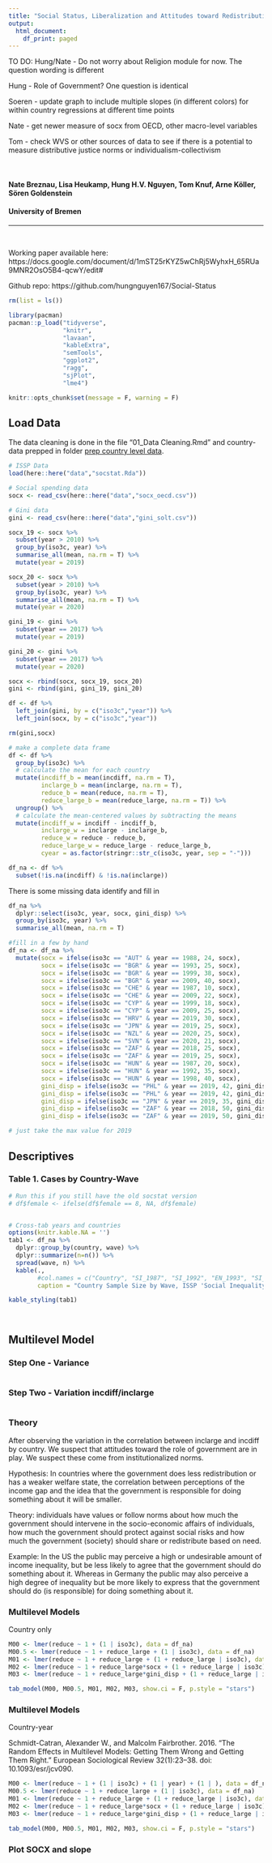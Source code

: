 ```yaml
---
title: "Social Status, Liberalization and Attitudes toward Redistribution"
output:
  html_document:
    df_print: paged
---
```

TO DO:
Hung/Nate - Do not worry about Religion module for now. The question wording is different

Hung - Role of Government? One question is identical

Soeren - update graph to include multiple slopes (in different colors) for within country regressions at different time points

Nate - get newer measure of socx from OECD, other macro-level variables

Tom - check WVS or other sources of data to see if there is a potential to measure distributive justice norms or individualism-collectivism


$~$
$~$

#### **Nate Breznau, Lisa Heukamp, Hung H.V. Nguyen, Tom Knuf, Arne Köller, Sören Goldenstein**

#### **University of Bremen**

_____________________________________________________________________________

$~$
$~$

Working paper available here: https://docs.google.com/document/d/1mST25rKYZ5wChRj5WyhxH_65RUa9MNR2OsO5B4-qcwY/edit#

Github repo: https://github.com/hungnguyen167/Social-Status



```r
rm(list = ls())
```


```r
library(pacman)
pacman::p_load("tidyverse",
               "knitr",
               "lavaan",
               "kableExtra",
               "semTools",
               "ggplot2",
               "ragg",
               "sjPlot",
               "lme4")

knitr::opts_chunk$set(message = F, warning = F)

```



## Load Data

The data cleaning is done in the file "01_Data Cleaning.Rmd" and country-data prepped in folder [prep country level data](../data/prep country level data/).

```r
# ISSP Data
load(here::here("data","socstat.Rda"))

# Social spending data
socx <- read_csv(here::here("data","socx_oecd.csv"))

# Gini data
gini <- read_csv(here::here("data","gini_solt.csv"))

```

```r
socx_19 <- socx %>%
  subset(year > 2010) %>%
  group_by(iso3c, year) %>%
  summarise_all(mean, na.rm = T) %>%
  mutate(year = 2019)

socx_20 <- socx %>%
  subset(year > 2010) %>%
  group_by(iso3c, year) %>%
  summarise_all(mean, na.rm = T) %>%
  mutate(year = 2020)

gini_19 <- gini %>%
  subset(year == 2017) %>%
  mutate(year = 2019)

gini_20 <- gini %>%
  subset(year == 2017) %>%
  mutate(year = 2020)

socx <- rbind(socx, socx_19, socx_20)
gini <- rbind(gini, gini_19, gini_20)

df <- df %>%
  left_join(gini, by = c("iso3c","year")) %>%
  left_join(socx, by = c("iso3c","year"))

rm(gini,socx)
```


```r
# make a complete data frame
df <- df %>%
  group_by(iso3c) %>%
  # calculate the mean for each country
  mutate(incdiff_b = mean(incdiff, na.rm = T),
         inclarge_b = mean(inclarge, na.rm = T),
         reduce_b = mean(reduce, na.rm = T),
         reduce_large_b = mean(reduce_large, na.rm = T)) %>%
  ungroup() %>%
  # calculate the mean-centered values by subtracting the means
  mutate(incdiff_w = incdiff - incdiff_b,
         inclarge_w = inclarge - inclarge_b,
         reduce_w = reduce - reduce_b,
         reduce_large_w = reduce_large - reduce_large_b,
         cyear = as.factor(stringr::str_c(iso3c, year, sep = "-")))

df_na <- df %>%
  subset(!is.na(incdiff) & !is.na(inclarge))
```

There is some missing data
identify and fill in

```r
df_na %>%
  dplyr::select(iso3c, year, socx, gini_disp) %>%
  group_by(iso3c, year) %>%
  summarise_all(mean, na.rm = T)

#fill in a few by hand
df_na <- df_na %>%
  mutate(socx = ifelse(iso3c == "AUT" & year == 1988, 24, socx),
         socx = ifelse(iso3c == "BGR" & year == 1993, 25, socx),
         socx = ifelse(iso3c == "BGR" & year == 1999, 38, socx),
         socx = ifelse(iso3c == "BGR" & year == 2009, 40, socx),
         socx = ifelse(iso3c == "CHE" & year == 1987, 10, socx),
         socx = ifelse(iso3c == "CHE" & year == 2009, 22, socx),
         socx = ifelse(iso3c == "CYP" & year == 1999, 18, socx),
         socx = ifelse(iso3c == "CYP" & year == 2009, 25, socx),
         socx = ifelse(iso3c == "HRV" & year == 2019, 30, socx),
         socx = ifelse(iso3c == "JPN" & year == 2019, 25, socx),
         socx = ifelse(iso3c == "NZL" & year == 2020, 25, socx),
         socx = ifelse(iso3c == "SVN" & year == 2020, 21, socx),
         socx = ifelse(iso3c == "ZAF" & year == 2018, 25, socx),
         socx = ifelse(iso3c == "ZAF" & year == 2019, 25, socx),
         socx = ifelse(iso3c == "HUN" & year == 1987, 20, socx),
         socx = ifelse(iso3c == "HUN" & year == 1992, 35, socx),
         socx = ifelse(iso3c == "HUN" & year == 1998, 40, socx),
         gini_disp = ifelse(iso3c == "PHL" & year == 2019, 42, gini_disp),
         gini_disp = ifelse(iso3c == "PHL" & year == 2019, 42, gini_disp),
         gini_disp = ifelse(iso3c == "JPN" & year == 2019, 35, gini_disp),
         gini_disp = ifelse(iso3c == "ZAF" & year == 2018, 50, gini_disp),
         gini_disp = ifelse(iso3c == "ZAF" & year == 2019, 50, gini_disp))

# just take the max value for 2019
```


## Descriptives

### Table 1. Cases by Country-Wave

```r
# Run this if you still have the old socstat version
# df$female <- ifelse(df$female == 8, NA, df$female)


# Cross-tab years and countries
options(knitr.kable.NA = '')
tab1 <- df_na %>%
  dplyr::group_by(country, wave) %>%
  dplyr::summarize(n=n()) %>%
  spread(wave, n) %>%
  kable(., 
        #col.names = c("Country", "SI_1987", "SI_1992", "EN_1993", "SI_1999", "EN_2000", "SI_2009", "EN_2010", "SI_2019"), 
        caption = "Country Sample Size by Wave, ISSP 'Social Inequality (SI) & Environment (EN)", format.args = list(big.mark = ","))

kable_styling(tab1)




```

## Multilevel Model

### Step One - Variance

```r

```

### Step Two - Variation incdiff/inclarge

```r

```

### Theory

After observing the variation in the correlation between inclarge and incdiff by country. We suspect that attitudes toward the role of government are in play. We suspect these come from institutionalized norms. 

Hypothesis: In countries where the government does less redistribution or has a weaker welfare state, the correlation between perceptions of the income gap and the idea that the government is responsible for doing something about it will be smaller.

Theory: individuals have values or follow norms about how much the government should intervene in the socio-economic affairs of individuals, how much the government should protect against social risks and how much the government (society) should share or redistribute based on need. 

Example: In the US the public may perceive a high or undesirable amount of income inequality, but be less likely to agree that the government should do something about it. Whereas in Germany the public may also perceive a high degree of inequality but be more likely to express that the government should do (is responsible) for doing something about it. 

### Multilevel Models
Country only
```r
M00 <- lmer(reduce ~ 1 + (1 | iso3c), data = df_na)
M00.5 <- lmer(reduce ~ 1 + reduce_large + (1 | iso3c), data = df_na)
M01 <- lmer(reduce ~ 1 + reduce_large + (1 + reduce_large | iso3c), data = df_na)
M02 <- lmer(reduce ~ 1 + reduce_large*socx + (1 + reduce_large | iso3c), data = df_na)
M03 <- lmer(reduce ~ 1 + reduce_large*gini_disp + (1 + reduce_large | iso3c), data = df_na)

tab_model(M00, M00.5, M01, M02, M03, show.ci = F, p.style = "stars")

```

### Multilevel Models
Country-year

Schmidt-Catran, Alexander W., and Malcolm Fairbrother. 2016. “The Random Effects in Multilevel Models: Getting Them Wrong and Getting Them Right.” European Sociological Review 32(1):23–38. doi: 10.1093/esr/jcv090.

```r
M00 <- lmer(reduce ~ 1 + (1 | iso3c) + (1 | year) + (1 | ), data = df_na)
M00.5 <- lmer(reduce ~ 1 + reduce_large + (1 | iso3c), data = df_na)
M01 <- lmer(reduce ~ 1 + reduce_large + (1 + reduce_large | iso3c), data = df_na)
M02 <- lmer(reduce ~ 1 + reduce_large*socx + (1 + reduce_large | iso3c), data = df_na)
M03 <- lmer(reduce ~ 1 + reduce_large*gini_disp + (1 + reduce_large | iso3c), data = df_na)

tab_model(M00, M00.5, M01, M02, M03, show.ci = F, p.style = "stars")

```


### Plot SOCX and slope

```r

```

